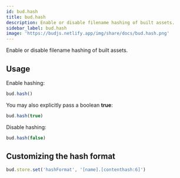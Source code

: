 ```yaml
---
id: bud.hash
title: bud.hash
description: Enable or disable filename hashing of built assets.
sidebar_label: bud.hash
image: 'https://budjs.netlify.app/img/share/docs/bud.hash.png'
---
```


Enable or disable filename hashing of built assets.

## Usage

Enable hashing:

```js
bud.hash()
```

You may also explicitly pass a boolean **true**:

```js
bud.hash(true)
```

Disable hashing:

```js
bud.hash(false)
```

## Customizing the hash format

```js
bud.store.set('hashFormat', '[name].[contenthash:6]')
```
